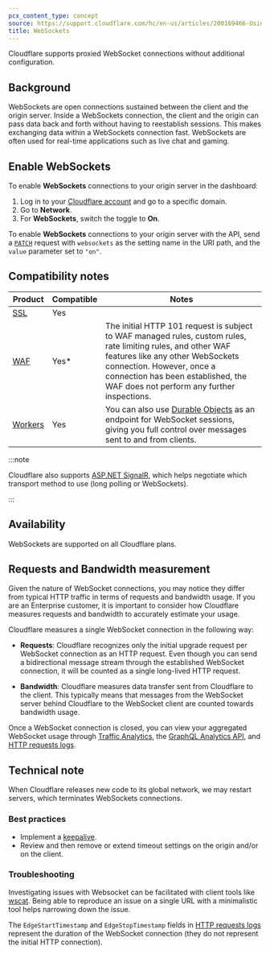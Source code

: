 ```yaml
---
pcx_content_type: concept
source: https://support.cloudflare.com/hc/en-us/articles/200169466-Using-Cloudflare-with-WebSockets
title: WebSockets
---
```



Cloudflare supports proxied WebSocket connections without additional configuration.

## Background

WebSockets are open connections sustained between the client and the origin server. Inside a WebSockets connection, the client and the origin can pass data back and forth without having to reestablish sessions. This makes exchanging data within a WebSockets connection fast. WebSockets are often used for real-time applications such as live chat and gaming.

## Enable WebSockets

<Tabs syncKey="dashPlusAPI"> <TabItem label="Dashboard">

To enable **WebSockets** connections to your origin server in the dashboard:

1. Log in to your [Cloudflare account](https://dash.cloudflare.com) and go to a specific domain.
2. Go to **Network**.
3. For **WebSockets**, switch the toggle to **On**.

</TabItem> <TabItem label="API">

To enable **WebSockets** connections to your origin server with the API, send a [`PATCH`](/api/resources/zones/subresources/settings/methods/edit/) request with `websockets` as the setting name in the URI path, and the `value` parameter set to `"on"`.

</TabItem> </Tabs>

## Compatibility notes

| Product                                  | Compatible | Notes                                                                                                                                                                                                                                                            |
| ---------------------------------------- | ---------- | ---------------------------------------------------------------------------------------------------------------------------------------------------------------------------------------------------------------------------------------------------------------- |
| [SSL](/ssl/)                             | Yes        |                                                                                                                                                                                                                                                                  |
| [WAF](/waf/)                             | Yes\*      | The initial HTTP 101 request is subject to WAF managed rules, custom rules, rate limiting rules, and other WAF features like any other WebSockets connection. However, once a connection has been established, the WAF does not perform any further inspections. |
| [Workers](/workers/examples/websockets/) | Yes        | You can also use [Durable Objects](/durable-objects/) as an endpoint for WebSocket sessions, giving you full control over messages sent to and from clients.                                                                                                     |

:::note

Cloudflare also supports [ASP.NET SignalR](http://signalr.net/), which helps negotiate which transport method to use (long polling or WebSockets).

:::

## Availability

WebSockets are supported on all Cloudflare plans.

## Requests and Bandwidth measurement

Given the nature of WebSocket connections, you may notice they differ from typical HTTP traffic in terms of requests and bandwidth usage. If you are an Enterprise customer, it is important to consider how Cloudflare measures requests and bandwidth to accurately estimate your usage.

Cloudflare measures a single WebSocket connection in the following way:

- **Requests**: Cloudflare recognizes only the initial upgrade request per WebSocket connection as an HTTP request. Even though you can send a bidirectional message stream through the established WebSocket connection, it will be counted as a single long-lived HTTP request.

- **Bandwidth**: Cloudflare measures data transfer sent from Cloudflare to the client. This typically means that messages from the WebSocket server behind Cloudflare to the WebSocket client are counted towards bandwidth usage.

Once a WebSocket connection is closed, you can view your aggregated WebSocket usage through [Traffic Analytics](/analytics/account-and-zone-analytics/zone-analytics/#traffic), the [GraphQL Analytics API](/analytics/graphql-api/), and [HTTP requests logs](/logs/logpush/logpush-job/datasets/zone/http_requests/).

## Technical note

When Cloudflare releases new code to its global network, we may restart servers, which terminates WebSockets connections.

### Best practices

- Implement a [keepalive](https://developer.mozilla.org/en-US/docs/Web/API/WebSockets_API/Writing_WebSocket_servers#pings_and_pongs_the_heartbeat_of_websockets).
- Review and then remove or extend timeout settings on the origin and/or on the client.

### Troubleshooting

Investigating issues with Websocket can be facilitated with client tools like [wscat](https://github.com/websockets/wscat).
Being able to reproduce an issue on a single URL with a minimalistic tool helps narrowing down the issue.

The `EdgeStartTimestamp` and `EdgeStopTimestamp` fields in [HTTP requests logs](/logs/logpush/logpush-job/datasets/zone/http_requests/) represent the duration of the WebSocket connection (they do not represent the initial HTTP connection).
